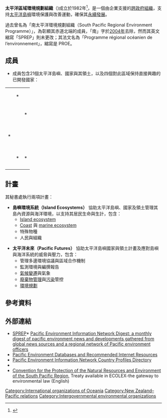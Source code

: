 '''太平洋區域環境規劃組織'''（'''{{lang|en|SPREP}}''')成立於1982年<ref>{{cite web | title = South Pacific Regional Environment Programme | work = Australian Government. Department of Foreign Affairs and Trade | url = http://www.dfat.gov.au/geo/spacific/regional_orgs/sprep.html | accessdate = 2007-05-29 | deadurl = yes | archiveurl = https://web.archive.org/web/20070607044758/http://www.dfat.gov.au/geo/spacific/regional_orgs/sprep.html | archivedate = 2007-06-07 }}</ref>，是一個由企業支援的[[跨政府組織|跨政府組織]]，支持[[太平洋島嶼|太平洋島嶼]]環境保護與改善運動，確保其[[永續發展|永續發展]]。

過去曾名為「南太平洋環境規劃組織（South Pacific Regional Environment Programme）」，為彰顯其赤道北端的成員，「南」字於[[2004年|2004年]]去除，然而其英文縮寫「SPREP」則未更改；其法文名為「Programme régional océanien de l’environnement」，縮寫是 PROE。

==成員==
*成員包含21個太平洋島嶼、國家與其領土，以及四個對此區域保持直接興趣的已開發國家：


{| class="wikitable"
|-
| {{ASM}} || {{AUS}}* || {{COK}}
|-
| {{FSM}} || {{FJI}} || {{FRA}}*
|-
| {{PYF}} || {{GUM}} || {{KIR}}
|-
| {{MHL}} || {{NRU}} || {{NCL}}
|-
| {{NZL}}* || {{NIU}} || {{MNP}}
|-
| {{PLW}} || {{PNG}} || {{WSM}}
|-
| {{SLB}} || {{TKL}} || {{TON}}
|-
| {{TUV}} || {{GBR}}* || {{USA}}*
|-
| {{VUT}} || {{WLF}} || 
|}

==計畫==
其秘書處執行兩項計畫：
* '''島嶼環境系統（Island Ecosystems）''' 協助太平洋島嶼、國家及領土管理其島內資源與海洋環境，以支持其居民生命與生計，包含：
** [[Ecosystem|Island ecosystem]]
** [[Coast|Coast]] 與 [[marine_ecosystem|marine ecosystem]]
** 特殊物種
** 人民與組織

* '''太平洋未來（Pacific Futures）''' 協助太平洋島嶼國家與領土計畫及應對島嶼與海洋系統的威脅與壓力，包含：
** 管理多邊環境協議與區域合作機制
** 監測環境與編撰報告
** [[氣候變遷|氣候變遷]]與氣象
** [[廢棄物管理|廢棄物管理]]與[[污染|污染]]管控
** [[環境規劃|環境規劃]]

==參考資料==
{{more footnotes|date=2011年3月}}
{{reflist}}

==外部連結==
* [http://www.sprep.org/ SPREP]* [https://web.archive.org/web/20110929201934/http://www.sprep.org/publication/Digest.asp Pacific Environment Information Network Digest: a monthly digest of pacific environment news and developments gathered from global news sources and a regional network of Pacific environment officers]
* [https://web.archive.org/web/20111216161324/http://www.sprep.org/publication/Links.asp Pacific Environment Databases and Recommended Internet Resources]
* [https://web.archive.org/web/20111210072936/http://www.sprep.org/publication/PEIN_Country_Profiles.asp Pacific Environment Information Network Country Profiles Directory]
* {{Wayback|url=http://www.sprep.org/ |date=20111011043522 }}
*[http://www.ecolex.org/ecolex/ledge/view/RecordDetails;DIDPFDSIjsessionid=77165357CBB0CB082BC75DB3204C3187?id=TRE-000892&index=treaties Convention for the Protection of the Natural Resources and Environment of the South Pacific Region]{{Wayback|url=http://www.ecolex.org/ecolex/ledge/view/RecordDetails;DIDPFDSIjsessionid=77165357CBB0CB082BC75DB3204C3187?id=TRE-000892&index=treaties |date=20150120005248 }}, Treaty available in ECOLEX-the gateway to environmental law (English)


[[Category:International_organizations_of_Oceania|Category:International organizations of Oceania]]
[[Category:New_Zealand–Pacific_relations|Category:New Zealand–Pacific relations]]
[[Category:Intergovernmental_environmental_organizations|Category:Intergovernmental environmental organizations]]